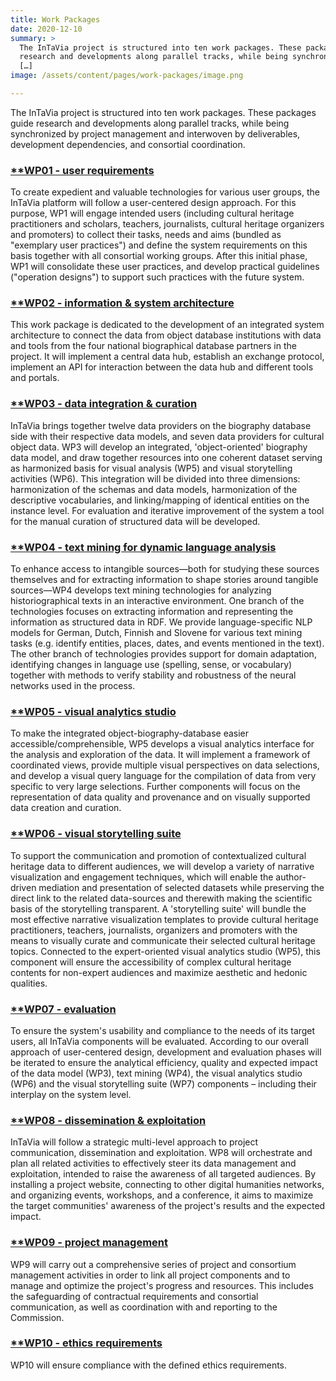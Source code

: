 ```yaml
---
title: Work Packages
date: 2020-12-10
summary: >
  The InTaVia project is structured into ten work packages. These packages guide
  research and developments along parallel tracks, while being synchronized by
  […]
image: /assets/content/pages/work-packages/image.png

---
```

The InTaVia project is structured into ten work packages. These packages guide research and developments along parallel tracks, while being synchronized by project management and interwoven by deliverables, development dependencies, and consortial coordination.

### [**WP01 - user requirements](javascript:void\(0\))

To create expedient and valuable technologies for various user groups, the InTaVia platform will follow a user-centered design approach. For this purpose, WP1 will engage intended users (including cultural heritage practitioners and scholars, teachers, journalists, cultural heritage organizers and promoters) to collect their tasks, needs and aims (bundled as "exemplary user practices") and define the system requirements on this basis together with all consortial working groups. After this initial phase, WP1 will consolidate these user practices, and develop practical guidelines ("operation designs") to support such practices with the future system.

### [**WP02 - information & system architecture](javascript:void\(0\))

This work package is dedicated to the development of an integrated system architecture to connect the data from object database institutions with data and tools from the four national biographical database partners in the project. It will implement a central data hub, establish an exchange protocol, implement an API for interaction between the data hub and different tools and portals.

### [**WP03 - data integration & curation](javascript:void\(0\))

InTaVia brings together twelve data providers on the biography database side with their respective data models, and seven data providers for cultural object data. WP3 will develop an integrated, 'object-oriented' biography data model, and draw together resources into one coherent dataset serving as harmonized basis for visual analysis (WP5) and visual storytelling activities (WP6). This integration will be divided into three dimensions: harmonization of the schemas and data models, harmonization of the descriptive vocabularies, and linking/mapping of identical entities on the instance level. For evaluation and iterative improvement of the system a tool for the manual curation of structured data will be developed.

### [**WP04 - text mining for dynamic language analysis](javascript:void\(0\))

To enhance access to intangible sources—both for studying these sources themselves and for extracting information to shape stories around tangible sources—WP4 develops text mining technologies for analyzing historiographical texts in an interactive environment. One branch of the technologies focuses on extracting information and representing the information as structured data in RDF. We provide language-specific NLP models for German, Dutch, Finnish and Slovene for various text mining tasks (e.g. identify entities, places, dates, and events mentioned in the text). The other branch of technologies provides support for domain adaptation, identifying changes in language use (spelling, sense, or vocabulary) together with methods to verify stability and robustness of the neural networks used in the process.

### [**WP05 - visual analytics studio](javascript:void\(0\))

To make the integrated object-biography-database easier accessible/comprehensible, WP5 develops a visual analytics interface for the analysis and exploration of the data. It will implement a framework of coordinated views, provide multiple visual perspectives on data selections, and develop a visual query language for the compilation of data from very specific to very large selections. Further components will focus on the representation of data quality and provenance and on visually supported data creation and curation.

### [**WP06 - visual storytelling suite](javascript:void\(0\))

To support the communication and promotion of contextualized cultural heritage data to different audiences, we will develop a variety of narrative visualization and engagement techniques, which will enable the author-driven mediation and presentation of selected datasets while preserving the direct link to the related data-sources and therewith making the scientific basis of the storytelling transparent. A 'storytelling suite' will bundle the most effective narrative visualization templates to provide cultural heritage practitioners, teachers, journalists, organizers and promoters with the means to visually curate and communicate their selected cultural heritage topics. Connected to the expert-oriented visual analytics studio (WP5), this component will ensure the accessibility of complex cultural heritage contents for non-expert audiences and maximize aesthetic and hedonic qualities.

### [**WP07 - evaluation](javascript:void\(0\))

To ensure the system's usability and compliance to the needs of its target users, all InTaVia components will be evaluated. According to our overall approach of user-centered design, development and evaluation phases will be iterated to ensure the analytical efficiency, quality and expected impact of the data model (WP3), text mining (WP4), the visual analytics studio (WP6) and the visual storytelling suite (WP7) components – including their interplay on the system level.

### [**WP08 - dissemination & exploitation](javascript:void\(0\))

InTaVia will follow a strategic multi-level approach to project communication, dissemination and exploitation. WP8 will orchestrate and plan all related activities to effectively steer its data management and exploitation, intended to raise the awareness of all targeted audiences. By installing a project website, connecting to other digital humanities networks, and organizing events, workshops, and a conference, it aims to maximize the target communities' awareness of the project's results and the expected impact.

### [**WP09 - project management](javascript:void\(0\))

WP9 will carry out a comprehensive series of project and consortium management activities in order to link all project components and to manage and optimize the project's progress and resources. This includes the safeguarding of contractual requirements and consortial communication, as well as coordination with and reporting to the Commission.

### [**WP10 - ethics requirements](javascript:void\(0\))

WP10 will ensure compliance with the defined ethics requirements.
